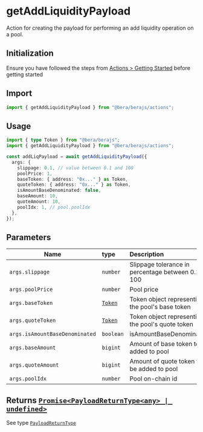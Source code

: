 # getAddLiquidityPayload

Action for creating the payload for performing an add liquidity operation on a pool.

## Initialization

Ensure you have followed the steps from [Actions > Getting Started](/actions/getting-started) before getting started

## Import

```ts
import { getAddLiquidityPayload } from "@bera/berajs/actions";
```

## Usage

```ts
import { type Token } from "@bera/berajs";
import { getAddLiquidityPayload } from "@bera/berajs/actions";

const addLiqPayload = await getAddLiquidityPayload({
  args: {
    slippage: 0.1, // value between 0.1 and 100
    poolPrice: 1,
    baseToken: { address: "0x..." } as Token,
    quoteToken: { address: "0x..." } as Token,
    isAmountBaseDenominated: false,
    baseAmount: 10,
    quoteAmount: 10,
    poolIdx: 1, // pool.poolIdx
  },
});
```

## Parameters

| Name                           | type                        | Description                                         | Required |
| ------------------------------ | :-------------------------- | :-------------------------------------------------- | :------: |
| `args.slippage`                | `number`                    | Slippage tolerance in percentage between 0.1 to 100 |  `true`  |
| `args.poolPrice`               | `number`                    | Pool price                                          |  `true`  |
| `args.baseToken`               | [`Token`](<(/types/Token)>) | Token object representing the pool's base token     |  `true`  |
| `args.quoteToken`              | [`Token`](<(/types/Token)>) | Token object representing the pool's quote token    |  `true`  |
| `args.isAmountBaseDenominated` | `boolean`                   | isAmountBaseDenominated                             |  `true`  |
| `args.baseAmount`              | `bigint`                    | Amount of base token to be added to pool            |  `true`  |
| `args.quoteAmount`             | `bigint`                    | Amount of quote token to be added to pool           |  `true`  |
| `args.poolIdx`                 | `number`                    | Pool on-chain id                                    |  `true`  |

## Returns [`Promise<PayloadReturnType<any> | undefined>`](/types/PayloadReturnType/)

See type [`PayloadReturnType`](/types/PayloadReturnType/)
